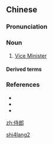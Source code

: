 ==Chinese==
{{zh-forms}}

===Pronunciation===
{{zh-pron
|m=shìláng
|cat=n
}}

===Noun===
{{zh-noun}}

# {{lb|zh|archaic}} [[w:Three Departments and Six Ministries|Vice Minister]]

====Derived terms====
{{zh-der|黃門侍郎}}

===References===
* {{pedialite|侍郎|lang=zh}}
* {{pedialite|三省六部|lang=zh}}
* {{pedialite|Three Departments and Six Ministries}}

[[Category:Mandarin archaic terms|shi4lang2]]

[[zh:侍郎]]